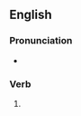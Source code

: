 ==English==

===Pronunciation===
* {{rhymes|eɪpt|lang=en}}

===Verb===
{{head|en|verb form}}

# {{en-past of|misshape}}